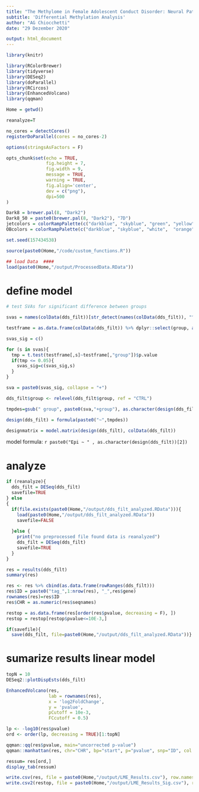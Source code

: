 ```yaml
---
title: "The Methylome in Female Adolescent Conduct Disorder: Neural Pathomechanisms and Environmental Risk Factors"
subtitle: 'Differential Methylation Analysis'
author: "AG Chiocchetti"
date: "29 Dezember 2020"

output: html_document
---
```


```r
library(knitr)

library(RColorBrewer)
library(tidyverse)
library(DESeq2)
library(doParallel)
library(RCircos)
library(EnhancedVolcano)
library(qqman)

Home = getwd()

reanalyze=T

no_cores = detectCores()
registerDoParallel(cores = no_cores-2)

options(stringsAsFactors = F)

opts_chunk$set(echo = TRUE, 
               fig.height = 7, 
               fig.width = 9, 
               message = TRUE,
               warning = TRUE,
               fig.align='center',
               dev = c("png"),
               dpi=500
)

Dark8 = brewer.pal(8, "Dark2")
Dark8_50 = paste0(brewer.pal(8, "Dark2"), "7D")
jetcolors = colorRampPalette(c("darkblue", "skyblue", "green", "yellow", "orange", "red", "darkred"))
OBcolors = colorRampPalette(c("darkblue", "skyblue", "white",  "orange", "darkorange3"))

set.seed(157434538)
```


```r

source(paste0(Home,"/code/custom_functions.R"))

```

```r

## load Data  ####
load(paste0(Home,"/output/ProcessedData.RData"))

```

# define model 
```r

# test SVAs for significant difference between groups

svas = names(colData(dds_filt))[str_detect(names(colData(dds_filt)), "^V")]

testframe = as.data.frame(colData(dds_filt)) %>% dplyr::select(group, all_of(svas))

svas_sig = c()

for (s in svas){
  tmp = t.test(testframe[,s]~testframe[,"group"])$p.value
  if(tmp <= 0.05){
    svas_sig=c(svas_sig,s) 
  }
}

sva = paste0(svas_sig, collapse = "+")

dds_filt$group <- relevel(dds_filt$group, ref = "CTRL")

tmpdes=gsub(" group", paste0(sva,"+group"), as.character(design(dds_filt))[2])

design(dds_filt) = formula(paste0("~",tmpdes))

designmatrix = model.matrix(design(dds_filt), colData(dds_filt))

```
model formula: `r paste0("Epi ~ " , as.character(design(dds_filt))[2])`

# analyze
```r

if (reanalyze){
  dds_filt = DESeq(dds_filt)
  savefile=TRUE
} else 
{
  if(file.exists(paste0(Home,"/output/dds_filt_analyzed.RData"))){
    load(paste0(Home,"/output/dds_filt_analyzed.RData"))
    savefile=FALSE
    
  }else {
    print("no preprocessed file found data is reanalyzed")
    dds_filt = DESeq(dds_filt)
    savefile=TRUE
  }
}

res = results(dds_filt)
summary(res)

res <- res %>% cbind(as.data.frame(rowRanges(dds_filt)))
res$ID = paste0("tag_",1:nrow(res), "_",res$gene)
rownames(res)=res$ID
res$CHR = as.numeric(res$seqnames)

restop = as.data.frame(res[order(res$pvalue, decreasing = F), ])
restop = restop[restop$pvalue<=10E-3,]

if(savefile){
  save(dds_filt, file=paste0(Home,"/output/dds_filt_analyzed.RData"))}

```
# sumarize results linear model 

```r

topN = 10
DESeq2::plotDispEsts(dds_filt)

EnhancedVolcano(res,
                lab = rownames(res),
                x = 'log2FoldChange',
                y = 'pvalue',
                pCutoff = 10e-3,
                FCcutoff = 0.5)

lp <- -log10(res$pvalue)
ord <- order(lp, decreasing = TRUE)[1:topN]

qqman::qq(res$pvalue, main="uncorrected p-value")
qqman::manhattan(res, chr="CHR", bp="start", p="pvalue", snp="ID", col = c("#366697", "#BB8300"))

ressum= res[ord,]
display_tab(ressum)

write.csv(res, file = paste0(Home,"/output/LME_Results.csv"), row.names = T)
write.csv2(restop, file = paste0(Home,"/output/LME_Results_Sig.csv"), row.names = T)

```
